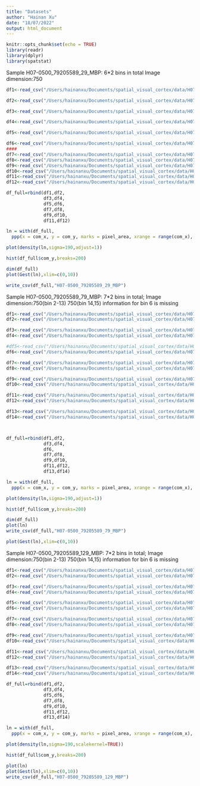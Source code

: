 ```yaml
---
title: "Datasets"
author: "Hainan Xu"
date: "18/07/2022"
output: html_document
---
```


```r
knitr::opts_chunk$set(echo = TRUE)
library(readr)
library(dplyr)
library(spatstat)
```

Sample H07-0500_79205589_29_MBP:
    6*2 bins in total
    Image dimension:750\times 587
```R


df1<-read_csv("/Users/hainanxu/Documents/spatial_visual_cortex/data/H07-0500_79205589_29_MBP/images/H07-0500_79205589_29_MBP_02_analysis_results.csv")%>%select("com_x","com_y","pixel_area","roi_source")

df2<-read_csv("/Users/hainanxu/Documents/spatial_visual_cortex/data/H07-0500_79205589_29_MBP/images/H07-0500_79205589_29_MBP_03_analysis_results.csv")%>%select("com_x","com_y","pixel_area","roi_source")%>%mutate(com_x=com_x+750)

df3<-read_csv("/Users/hainanxu/Documents/spatial_visual_cortex/data/H07-0500_79205589_29_MBP/images/H07-0500_79205589_29_MBP_04_analysis_results.csv")%>%select("com_x","com_y","pixel_area","roi_source")%>%mutate(com_y=com_y+587)

df4<-read_csv("/Users/hainanxu/Documents/spatial_visual_cortex/data/H07-0500_79205589_29_MBP/images/H07-0500_79205589_29_MBP_05_analysis_results.csv")%>%select("com_x","com_y","pixel_area","roi_source")%>%mutate(com_x=com_x+750,com_y=com_y+587)

df5<-read_csv("/Users/hainanxu/Documents/spatial_visual_cortex/data/H07-0500_79205589_29_MBP/images/H07-0500_79205589_29_MBP_06_analysis_results.csv")%>%select("com_x","com_y","pixel_area","roi_source")%>%mutate(com_x=com_x,com_y=com_y+587*2)

df6<-read_csv("/Users/hainanxu/Documents/spatial_visual_cortex/data/H07-0500_79205589_29_MBP/images/H07-0500_79205589_29_MBP_07_analysis_results.csv")%>%select("com_x","com_y","pixel_area","roi_source")%>%mutate(com_x=com_x+750,com_y=com_y+587*2)
####
df7<-read_csv("/Users/hainanxu/Documents/spatial_visual_cortex/data/H07-0500_79205589_29_MBP/images/H07-0500_79205589_29_MBP_08_analysis_results.csv")%>%select("com_x","com_y","pixel_area","roi_source")%>%mutate(com_x=com_x,com_y=com_y+587*3)
df8<-read_csv("/Users/hainanxu/Documents/spatial_visual_cortex/data/H07-0500_79205589_29_MBP/images/H07-0500_79205589_29_MBP_09_analysis_results.csv")%>%select("com_x","com_y","pixel_area","roi_source")%>%mutate(com_x=com_x+750,com_y=com_y+587*3)
df9<-read_csv("/Users/hainanxu/Documents/spatial_visual_cortex/data/H07-0500_79205589_29_MBP/images/H07-0500_79205589_29_MBP_10_analysis_results.csv")%>%select("com_x","com_y","pixel_area","roi_source")%>%mutate(com_x=com_x,com_y=com_y+587*4)
df10<-read_csv("/Users/hainanxu/Documents/spatial_visual_cortex/data/H07-0500_79205589_29_MBP/images/H07-0500_79205589_29_MBP_11_analysis_results.csv")%>%select("com_x","com_y","pixel_area","roi_source")%>%mutate(com_x=com_x+750,com_y=com_y+587*4)
df11<-read_csv("/Users/hainanxu/Documents/spatial_visual_cortex/data/H07-0500_79205589_29_MBP/images/H07-0500_79205589_29_MBP_12_analysis_results.csv")%>%select("com_x","com_y","pixel_area","roi_source")%>%mutate(com_x=com_x,com_y=com_y+587*5)
df12<-read_csv("/Users/hainanxu/Documents/spatial_visual_cortex/data/H07-0500_79205589_29_MBP/images/H07-0500_79205589_29_MBP_13_analysis_results.csv")%>%select("com_x","com_y","pixel_area","roi_source")%>%mutate(com_x=com_x+750,com_y=com_y+587*5)

df_full=rbind(df1,df2,
              df3,df4,
              df5,df6,
              df7,df8,
              df9,df10,
              df11,df12)

ln = with(df_full,
  ppp(x = com_x, y = com_y, marks = pixel_area, xrange = range(com_x), yrange = range(com_y)))

plot(density(ln,sigma=190,adjust=1))

hist(df_full$com_y,breaks=200)

dim(df_full)
plot(Gest(ln),xlim=c(0,10))

write_csv(df_full,"H07-0500_79205589_29_MBP")

```
Sample H07-0500_79205589_79_MBP: 
  7*2 bins in total;
  Image dimension:750\times 600(bin 2-13) 750\times 259(bin 14,15)
  information for bin 6 is missing
```R
df1<-read_csv("/Users/hainanxu/Documents/spatial_visual_cortex/data/H07-0500_79205589_79/H07-0500_79205589_79_MBP._02_analysis_results.csv")%>%select("com_x","com_y","pixel_area","roi_source")
df2<-read_csv("/Users/hainanxu/Documents/spatial_visual_cortex/data/H07-0500_79205589_79/H07-0500_79205589_79_MBP._03_analysis_results.csv")%>%mutate(com_x=com_x+750,com_y=com_y)%>%select("com_x","com_y","pixel_area","roi_source")

df3<-read_csv("/Users/hainanxu/Documents/spatial_visual_cortex/data/H07-0500_79205589_79/H07-0500_79205589_79_MBP._04_analysis_results.csv")%>%mutate(com_x=com_x,com_y=com_y+600)%>%select("com_x","com_y","pixel_area","roi_source")
df4<-read_csv("/Users/hainanxu/Documents/spatial_visual_cortex/data/H07-0500_79205589_79/H07-0500_79205589_79_MBP._05_analysis_results.csv")%>%mutate(com_x=com_x+750,com_y=com_y+600)%>%select("com_x","com_y","pixel_area","roi_source")

#df5<-read_csv("/Users/hainanxu/Documents/spatial_visual_cortex/data/H07-0500_79205589_79/H07-0500_79205589_79_MBP._06_analysis_results.csv")%>%mutate(com_x=com_x,com_y=com_y+600*2)%>%select("com_x","com_y","pixel_area","roi_source")
df6<-read_csv("/Users/hainanxu/Documents/spatial_visual_cortex/data/H07-0500_79205589_79/H07-0500_79205589_79_MBP._07_analysis_results.csv")%>%mutate(com_x=com_x+750,com_y=com_y+600*2)%>%select("com_x","com_y","pixel_area","roi_source")

df7<-read_csv("/Users/hainanxu/Documents/spatial_visual_cortex/data/H07-0500_79205589_79/H07-0500_79205589_79_MBP._08_analysis_results.csv")%>%mutate(com_x=com_x,com_y=com_y+600*3)%>%select("com_x","com_y","pixel_area","roi_source")
df8<-read_csv("/Users/hainanxu/Documents/spatial_visual_cortex/data/H07-0500_79205589_79/H07-0500_79205589_79_MBP._09_analysis_results.csv")%>%mutate(com_x=com_x+750,com_y=com_y+600*3)%>%select("com_x","com_y","pixel_area","roi_source")

df9<-read_csv("/Users/hainanxu/Documents/spatial_visual_cortex/data/H07-0500_79205589_79/H07-0500_79205589_79_MBP._10_analysis_results.csv")%>%mutate(com_x=com_x,com_y=com_y+600*4)%>%select("com_x","com_y","pixel_area","roi_source")
df10<-read_csv("/Users/hainanxu/Documents/spatial_visual_cortex/data/H07-0500_79205589_79/H07-0500_79205589_79_MBP._11_analysis_results.csv")%>%mutate(com_x=com_x+750,com_y=com_y+600*4)%>%select("com_x","com_y","pixel_area","roi_source")

df11<-read_csv("/Users/hainanxu/Documents/spatial_visual_cortex/data/H07-0500_79205589_79/H07-0500_79205589_79_MBP._12_analysis_results.csv")%>%mutate(com_x=com_x,com_y=com_y+600*5)%>%select("com_x","com_y","pixel_area","roi_source")
df12<-read_csv("/Users/hainanxu/Documents/spatial_visual_cortex/data/H07-0500_79205589_79/H07-0500_79205589_79_MBP._13_analysis_results.csv")%>%mutate(com_x=com_x+750,com_y=com_y+600*5)%>%select("com_x","com_y","pixel_area","roi_source")

df13<-read_csv("/Users/hainanxu/Documents/spatial_visual_cortex/data/H07-0500_79205589_79/H07-0500_79205589_79_MBP._14_analysis_results.csv")%>%mutate(com_x=com_x,com_y=com_y+600*6)%>%select("com_x","com_y","pixel_area","roi_source")
df14<-read_csv("/Users/hainanxu/Documents/spatial_visual_cortex/data/H07-0500_79205589_79/H07-0500_79205589_79_MBP._15_analysis_results.csv")%>%mutate(com_x=com_x+750,com_y=com_y+600*6)%>%select("com_x","com_y","pixel_area","roi_source")



df_full=rbind(df1,df2,
              df3,df4,
              df6,
              df7,df8,
              df9,df10,
              df11,df12,
              df13,df14)

ln = with(df_full,
  ppp(x = com_x, y = com_y, marks = pixel_area, xrange = range(com_x), yrange = range(com_y)))

plot(density(ln,sigma=190,adjust=1))

hist(df_full$com_y,breaks=200)

dim(df_full)
plot(ln)
write_csv(df_full,"H07-0500_79205589_79_MBP")

plot(Gest(ln),xlim=c(0,10))

```
Sample H07-0500_79205589_129_MBP: 
  7*2 bins in total;
  Image dimension:750\times 500(bin 2-13) 750\times 452(bin 14,15)
  information for bin 6 is missing

```R
df1<-read_csv("/Users/hainanxu/Documents/spatial_visual_cortex/data/H07-0500_79205589_129_MBP/H07-0500_79205589_129_MBP._02_analysis_results.csv")
df2<-read_csv("/Users/hainanxu/Documents/spatial_visual_cortex/data/H07-0500_79205589_129_MBP/H07-0500_79205589_129_MBP._03_analysis_results.csv")%>%mutate(com_x=com_x+750,com_y=com_y)

df3<-read_csv("/Users/hainanxu/Documents/spatial_visual_cortex/data/H07-0500_79205589_129_MBP/H07-0500_79205589_129_MBP._04_analysis_results.csv")%>%mutate(com_x=com_x,com_y=com_y+500)
df4<-read_csv("/Users/hainanxu/Documents/spatial_visual_cortex/data/H07-0500_79205589_129_MBP/H07-0500_79205589_129_MBP._05_analysis_results.csv")%>%mutate(com_x=com_x+750,com_y=com_y+500)

df5<-read_csv("/Users/hainanxu/Documents/spatial_visual_cortex/data/H07-0500_79205589_129_MBP/H07-0500_79205589_129_MBP._06_analysis_results.csv")%>%mutate(com_x=com_x,com_y=com_y+500*2)
df6<-read_csv("/Users/hainanxu/Documents/spatial_visual_cortex/data/H07-0500_79205589_129_MBP/H07-0500_79205589_129_MBP._07_analysis_results.csv")%>%mutate(com_x=com_x+750,com_y=com_y+500*2)

df7<-read_csv("/Users/hainanxu/Documents/spatial_visual_cortex/data/H07-0500_79205589_129_MBP/H07-0500_79205589_129_MBP._08_analysis_results.csv")%>%mutate(com_x=com_x,com_y=com_y+500*3)
df8<-read_csv("/Users/hainanxu/Documents/spatial_visual_cortex/data/H07-0500_79205589_129_MBP/H07-0500_79205589_129_MBP._09_analysis_results.csv")%>%mutate(com_x=com_x+750,com_y=com_y+500*3)

df9<-read_csv("/Users/hainanxu/Documents/spatial_visual_cortex/data/H07-0500_79205589_129_MBP/H07-0500_79205589_129_MBP._10_analysis_results.csv")%>%mutate(com_x=com_x,com_y=com_y+500*4)
df10<-read_csv("/Users/hainanxu/Documents/spatial_visual_cortex/data/H07-0500_79205589_129_MBP/H07-0500_79205589_129_MBP._11_analysis_results.csv")%>%mutate(com_x=com_x+750,com_y=com_y+500*4)

df11<-read_csv("/Users/hainanxu/Documents/spatial_visual_cortex/data/H07-0500_79205589_129_MBP/H07-0500_79205589_129_MBP._12_analysis_results.csv")%>%mutate(com_x=com_x,com_y=com_y+500*5)
df12<-read_csv("/Users/hainanxu/Documents/spatial_visual_cortex/data/H07-0500_79205589_129_MBP/H07-0500_79205589_129_MBP._13_analysis_results.csv")%>%mutate(com_x=com_x+750,com_y=com_y+500*5)

df13<-read_csv("/Users/hainanxu/Documents/spatial_visual_cortex/data/H07-0500_79205589_129_MBP/H07-0500_79205589_129_MBP._14_analysis_results.csv")%>%mutate(com_x=com_x,com_y=com_y+500*6)
df14<-read_csv("/Users/hainanxu/Documents/spatial_visual_cortex/data/H07-0500_79205589_129_MBP/H07-0500_79205589_129_MBP._15_analysis_results.csv")%>%mutate(com_x=com_x+750,com_y=com_y+500*6)

df_full=rbind(df1,df2,
              df3,df4,
              df5,df6,
              df7,df8,
              df9,df10,
              df11,df12,
              df13,df14)

ln = with(df_full,
  ppp(x = com_x, y = com_y, marks = pixel_area, xrange = range(com_x), yrange = range(com_y)))

plot(density(ln,sigma=190,scalekernel=TRUE))

hist(df_full$com_y,breaks=200)

plot(ln)
plot(Gest(ln),xlim=c(0,10))
write_csv(df_full,"H07-0500_79205589_129_MBP")

```